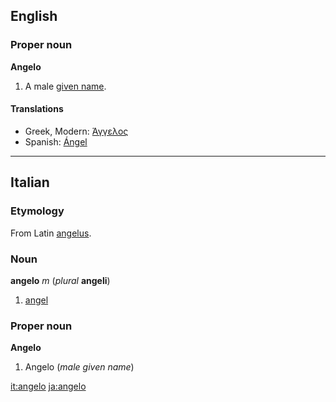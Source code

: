 ==English==
===Proper noun===
'''Angelo'''

#A male [[given name]].

====Translations====

*Greek, Modern: [[Άγγελος]]
*Spanish: [[Ángel]]

----
==Italian==
===Etymology===
From Latin [[angelus]].

===Noun===
'''angelo''' ''m'' (''plural'' '''angeli''')

#[[angel]]

===Proper noun===
'''Angelo'''

#Angelo (''male given name'')

[[it:angelo]]
[[ja:angelo]]